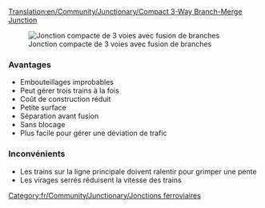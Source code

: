 [[Translation:en/Community/Junctionary/Compact 3-Way Branch-Merge Junction]]
{{fr/Community/Junctionary/Menu de Croisements}}

[[File:en/Community/Junctionary/6x8 3 Way Split before Merge Junction.png|frame|none|Jonction compacte de 3 voies avec fusion de branches]]

===Avantages===
*Embouteillages improbables
*Peut gérer trois trains à la fois
*Coût de construction réduit
*Petite surface
*Séparation avant fusion
*Sans blocage
*Plus facile pour gérer une déviation de trafic

===Inconvénients===
*Les trains sur la ligne principale doivent ralentir pour grimper une pente
*Les virages serrés réduisent la vitesse des trains

[[Category:fr/Community/Junctionary/Jonctions ferroviaires]]